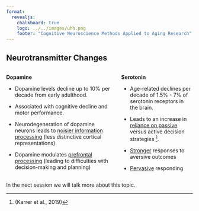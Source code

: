 ```yaml
---
format:
  revealjs:
    chalkboard: true
    logo: ../../images/uhh.png
    footer: "Cognitive Neuroscience Methods Applied to Aging Research"
---
```

## Neurotransmitter Changes {.smaller}

:::: {.columns}

::: {.column width="60%"}

**Dopamine**

- Dopamine levels decline up to 10% per decade from early adulthood.

- Associated with cognitive decline and motor performance.

- Neurodegeneration of dopamine neurons leads to [noisier information processing]{.underline} (less distinctive cortical representations)

- Dopamine modulates [prefrontal processing]{.underline} (leading to difficulties with decision-making and planning)


:::

::: {.column width="40%"}

**Serotonin**

- Age-related declines per decade of 1.5% - 7% of serotonin receptors in the brain.

- Leads to an increase in [reliance on passive]{.underline} versus active decision strategies ^[(Karrer et al., 2019)].

- [Stronger]{.underline} responses to aversive outcomes 

- [Pervasive]{.underline} responding

:::

::::

::: aside
In the nect session we will talk more about this topic.
:::

